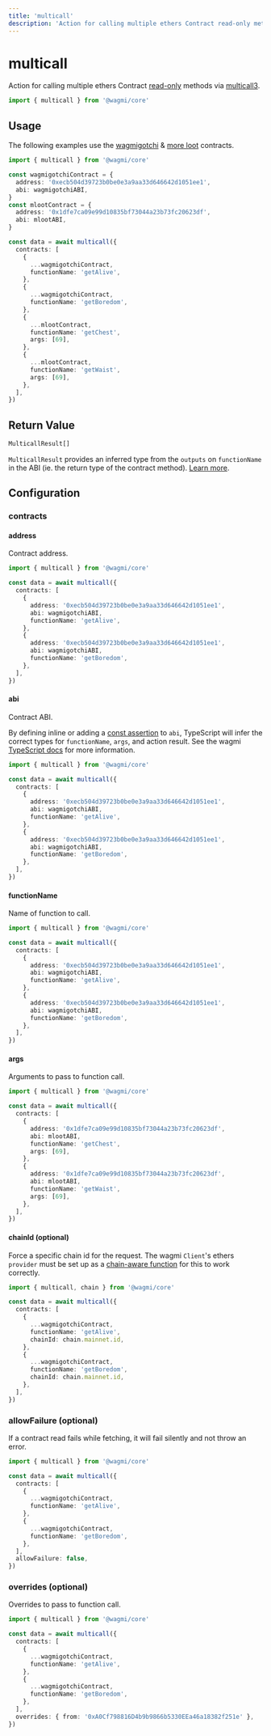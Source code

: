 ```yaml
---
title: 'multicall'
description: 'Action for calling multiple ethers Contract read-only methods.'
---
```



# multicall

Action for calling multiple ethers Contract [read-only](https://docs.ethers.io/v5/api/contract/contract/#Contract--readonly) methods via [multicall3](https://github.com/mds1/multicall).

```ts
import { multicall } from '@wagmi/core'
```

## Usage

The following examples use the [wagmigotchi](https://etherscan.io/address/0xecb504d39723b0be0e3a9aa33d646642d1051ee1) & [more loot](https://etherscan.io/address/0x1dfe7ca09e99d10835bf73044a23b73fc20623df) contracts.

```ts
import { multicall } from '@wagmi/core'

const wagmigotchiContract = {
  address: '0xecb504d39723b0be0e3a9aa33d646642d1051ee1',
  abi: wagmigotchiABI,
}
const mlootContract = {
  address: '0x1dfe7ca09e99d10835bf73044a23b73fc20623df',
  abi: mlootABI,
}

const data = await multicall({
  contracts: [
    {
      ...wagmigotchiContract,
      functionName: 'getAlive',
    },
    {
      ...wagmigotchiContract,
      functionName: 'getBoredom',
    },
    {
      ...mlootContract,
      functionName: 'getChest',
      args: [69],
    },
    {
      ...mlootContract,
      functionName: 'getWaist',
      args: [69],
    },
  ],
})
```

## Return Value

```ts
MulticallResult[]
```

`MulticallResult` provides an inferred type from the `outputs` on `functionName` in the ABI (ie. the return type of the contract method). [Learn more](/docs/typescript#type-inference).

## Configuration

### contracts

#### address

Contract address.

```ts {6,11}
import { multicall } from '@wagmi/core'

const data = await multicall({
  contracts: [
    {
      address: '0xecb504d39723b0be0e3a9aa33d646642d1051ee1',
      abi: wagmigotchiABI,
      functionName: 'getAlive',
    },
    {
      address: '0xecb504d39723b0be0e3a9aa33d646642d1051ee1',
      abi: wagmigotchiABI,
      functionName: 'getBoredom',
    },
  ],
})
```

#### abi

Contract ABI.

By defining inline or adding a [const assertion](https://www.typescriptlang.org/docs/handbook/release-notes/typescript-3-4.html#const-assertions) to `abi`, TypeScript will infer the correct types for `functionName`, `args`, and action result. See the wagmi [TypeScript docs](/core/typescript) for more information.

```ts {7,12}
import { multicall } from '@wagmi/core'

const data = await multicall({
  contracts: [
    {
      address: '0xecb504d39723b0be0e3a9aa33d646642d1051ee1',
      abi: wagmigotchiABI,
      functionName: 'getAlive',
    },
    {
      address: '0xecb504d39723b0be0e3a9aa33d646642d1051ee1',
      abi: wagmigotchiABI,
      functionName: 'getBoredom',
    },
  ],
})
```

#### functionName

Name of function to call.

```ts {8,13}
import { multicall } from '@wagmi/core'

const data = await multicall({
  contracts: [
    {
      address: '0xecb504d39723b0be0e3a9aa33d646642d1051ee1',
      abi: wagmigotchiABI,
      functionName: 'getAlive',
    },
    {
      address: '0xecb504d39723b0be0e3a9aa33d646642d1051ee1',
      abi: wagmigotchiABI,
      functionName: 'getBoredom',
    },
  ],
})
```

#### args

Arguments to pass to function call.

```ts {9,15}
import { multicall } from '@wagmi/core'

const data = await multicall({
  contracts: [
    {
      address: '0x1dfe7ca09e99d10835bf73044a23b73fc20623df',
      abi: mlootABI,
      functionName: 'getChest',
      args: [69],
    },
    {
      address: '0x1dfe7ca09e99d10835bf73044a23b73fc20623df',
      abi: mlootABI,
      functionName: 'getWaist',
      args: [69],
    },
  ],
})
```

#### chainId (optional)

Force a specific chain id for the request. The wagmi `Client`'s ethers `provider` must be set up as a [chain-aware function](/core/client#provider-optional) for this to work correctly.

```ts {8,13}
import { multicall, chain } from '@wagmi/core'

const data = await multicall({
  contracts: [
    {
      ...wagmigotchiContract,
      functionName: 'getAlive',
      chainId: chain.mainnet.id,
    },
    {
      ...wagmigotchiContract,
      functionName: 'getBoredom',
      chainId: chain.mainnet.id,
    },
  ],
})
```

### allowFailure (optional)

If a contract read fails while fetching, it will fail silently and not throw an error.

```ts {14}
import { multicall } from '@wagmi/core'

const data = await multicall({
  contracts: [
    {
      ...wagmigotchiContract,
      functionName: 'getAlive',
    },
    {
      ...wagmigotchiContract,
      functionName: 'getBoredom',
    },
  ],
  allowFailure: false,
})
```

### overrides (optional)

Overrides to pass to function call.

```ts {14}
import { multicall } from '@wagmi/core'

const data = await multicall({
  contracts: [
    {
      ...wagmigotchiContract,
      functionName: 'getAlive',
    },
    {
      ...wagmigotchiContract,
      functionName: 'getBoredom',
    },
  ],
  overrides: { from: '0xA0Cf798816D4b9b9866b5330EEa46a18382f251e' },
})
```
